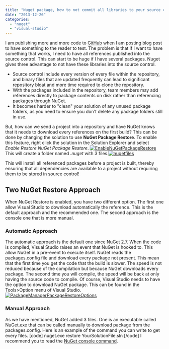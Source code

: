 ```yaml
---
title: "Nuget package, how to not commit all libraries to your source control"
date: "2013-12-26"
categories: 
  - "nuget"
  - "visual-studio"
---
```


I am publishing more and more code to [GitHub](https://github.com/MrDesjardins) when I am posting blog post to have something to the reader to test. The problem is that if I want to have something that works, I need to have all references published into the source control. This can start to be huge if I have several packages. Nuget gives three advantage to not have these libraries into the source control.

- Source control include every version of every file within the repository, and binary files that are updated frequently can lead to significant repository bloat and more time required to clone the repository.
- With the packages included in the repository, team members may add references directly to package contents on disk rather than referencing packages through NuGet.
- It becomes harder to "clean" your solution of any unused package folders, as you need to ensure you don't delete any package folders still in use.

But, how can we send a project into a repository and have NuGet knows that it needs to download every references on the first build? This can be done by changing the solution to use **NuGet Package Restore**. To enable this feature, right click the solution in the Solution Explorer and select _Enable Restore NuGet Package Restore_. [![EnableNuGetPackageRestore](http://patrickdesjardins.com/blog/wp-content/uploads/2013/12/EnableNuGetPackageRestore-400x231.png)](http://patrickdesjardins.com/blog/nuget-package-how-to-not-commit-all-libraries-to-your-source-control/enablenugetpackagerestore) This will create a folder named _.nuget_ with 3 files.[![nugetfiles](http://patrickdesjardins.com/blog/wp-content/uploads/2013/12/nugetfiles.png)](http://patrickdesjardins.com/blog/nuget-package-how-to-not-commit-all-libraries-to-your-source-control/nugetfiles)

This will install all referenced packages before a project is built, thereby ensuring that all dependencies are available to a project without requiring them to be stored in source control!

## Two NuGet Restore Approach

When NuGet Restore is enabled, you have two different option. The first one allow Visual Studio to download automatically the reference. This is the default approach and the recommended one. The second approach is the console one that is more manual.

### Automatic Approach

The automatic approach is the default one since NuGet 2.7. When the code is compiled, Visual Studio raises an event that NuGet is hooked to. This allow NuGet in a pre-event to execute itself. NuGet reads the packages.config file and download every package not present. This mean that the first time you get the code that the build is slower. The speed is not reduced because of the compilation but because NuGet downloads every package. The second time you will compile, the speed will be back at only having the source code to compile. Of course, Visual Studio needs to have the option to download NuGet package. This can be found in the Tools>Option menu of Visual Studio. [![PackageManagerPackageRestoreOptions](http://patrickdesjardins.com/blog/wp-content/uploads/2013/12/PackageManagerPackageRestoreOptions-400x232.png)](http://patrickdesjardins.com/blog/nuget-package-how-to-not-commit-all-libraries-to-your-source-control/packagemanagerpackagerestoreoptions)

### Manual Approach

As we have mentioned, NuGet added 3 files. One is an executable called NuGet.exe that can be called manually to download package from the packages.config. Here is an example of the command you can write to get every files. \[code\] nuget.exe restore YourSolutionFile.sln \[/code\] I recommend you to read the [NuGet console command](http://docs.nuget.org/docs/reference/command-line-reference#Restore_command).
